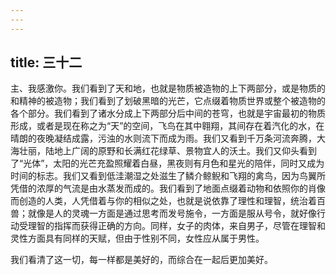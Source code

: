 ```yaml
---
---
---
```

title: 三十二
---

主、我感激你。我们看到了天和地，也就是物质被造物的上下两部分，或是物质的和精神的被造物；我们看到了划破黑暗的光芒，它点缀着物质世界或整个被造物的各个部分。我们看到了诸水分成上下两部分后中间的苍穹，也就是宇宙最初的物质形成，或者是现在称之为“天”的空间，飞鸟在其中翱翔，其间存在着汽化的水，在晴朗的夜晚凝结成露，污浊的水则流下而成为雨。我们又看到千万条河流奔腾，大海壮丽，陆地上广阔的原野和长满红花绿草、景物宜人的沃土。我们又仰头看到了“光体”，太阳的光芒充盈照耀着白昼，黑夜则有月色和星光的陪伴，同时又成为时间的标志。我们又看到低洼潮湿之处滋生了鳞介鲸鲵和飞翔的禽鸟，因为鸟翼所凭借的浓厚的气流是由水蒸发而成的。我们看到了地面点缀着动物和依照你的肖像而创造的人类，人凭借着与你的相似之处，也就是说依靠了理性和理智，统治着百兽；就像是人的灵魂一方面是通过思考而发号施令，一方面是服从号令，就好像行动受理智的指挥而获得正确的方向。同样，女子的肉体，来自男子，尽管在理智和灵性方面具有同样的天赋，但由于性别不同，女性应从属于男性。

我们看清了这一切，每一样都是美好的，而综合在一起后更加美好。